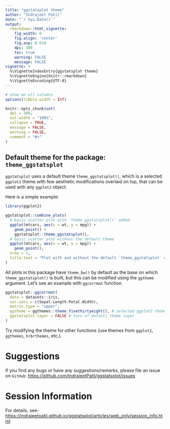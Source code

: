 ---
title: "ggstatsplot theme"
author: "Indrajeet Patil"
date: "`r Sys.Date()`"
output:
  rmarkdown::html_vignette:
    fig_width: 6
    fig.align: 'center'
    fig.asp: 0.618
    dpi: 300
    toc: true
    warning: FALSE
    message: FALSE
vignette: >
  %\VignetteIndexEntry{ggstatsplot theme}
  %\VignetteEngine{knitr::rmarkdown}
  %\VignetteEncoding{UTF-8}
---

```{r setup, include = FALSE}
# show me all columns
options(tibble.width = Inf)

knitr::opts_chunk$set(
  dpi = 300,
  out.width = "100%",
  collapse = TRUE,
  message = FALSE,
  warning = FALSE,
  comment = "#>"
)
```

## Default theme for the package: `theme_ggstatsplot`

`ggstatsplot` uses a default theme `theme_ggstatsplot()`, which is a selected
`ggplot2` theme with few aesthetic modifications overlaid on top, that can be
used with any `ggplot2` object.

Here is a simple example:

```{r theme_ggstatsplot, message = FALSE, warning = FALSE, fig.height = 4, fig.width = 8}
library(ggplot2)

ggstatsplot::combine_plots(
  # basic scatter plot with `theme_ggstatsplot()` added
  ggplot(mtcars, aes(x = wt, y = mpg)) +
    geom_point() +
    ggstatsplot::theme_ggstatsplot(),
  # basic scatter plot without the default theme
  ggplot(mtcars, aes(x = wt, y = mpg)) +
    geom_point(),
  nrow = 1,
  title.text = "Plot with and without the default `theme_ggstatsplot` overlaid"
)
```

All plots in this package have `theme_bw()` by default as the base on which
`theme_ggstatsplot()` is built, but this can be modified using the `ggtheme`
argument. Let's see an example with `ggcorrmat` function.

```{r theme1, message = FALSE, warning = FALSE, fig.height = 6, fig.width = 6}
ggstatsplot::ggcorrmat(
  data = datasets::iris,
  cor.vars = c(Sepal.Length:Petal.Width),
  matrix.type = "upper",
  ggtheme = ggthemes::theme_fivethirtyeight(), # selected ggplot2 theme
  ggstatsplot.layer = FALSE # turn of default theme layer
)
```

Try modifying the theme for other functions (use themes from `ggplot2`,
`ggthemes`, `hrbrthemes`, etc.).

# Suggestions

If you find any bugs or have any suggestions/remarks, please file an issue on
`GitHub`: <https://github.com/IndrajeetPatil/ggstatsplot/issues>

# Session Information

For details, see-
<https://indrajeetpatil.github.io/ggstatsplot/articles/web_only/session_info.html>
